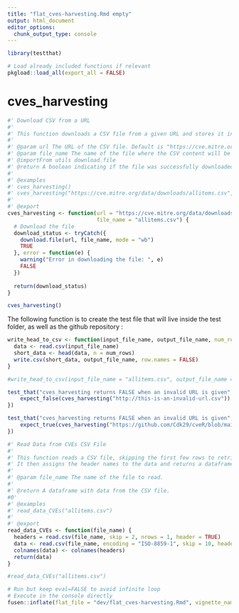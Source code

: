 ```yaml
---
title: "flat_cves-harvesting.Rmd empty"
output: html_document
editor_options: 
  chunk_output_type: console
---
```


```r
library(testthat)
```

```r
# Load already included functions if relevant
pkgload::load_all(export_all = FALSE)
```

# cves_harvesting

```r
#' Download CSV from a URL
#'
#' This function downloads a CSV file from a given URL and stores it into a local file.
#' 
#' @param url The URL of the CSV file. Default is "https://cve.mitre.org/data/downloads/allitems.csv".
#' @param file_name The name of the file where the CSV content will be stored. Default is "allitems.csv".
#' @importFrom utils download.file
#' @return A boolean indicating if the file was successfully downloaded.
#' 
#' @examples
#' cves_harvesting()
#' cves_harvesting("https://cve.mitre.org/data/downloads/allitems.csv", "allitems.csv")
#' 
#' @export
cves_harvesting <- function(url = "https://cve.mitre.org/data/downloads/allitems.csv", 
                            file_name = "allitems.csv") {
  # Download the file
  download_status <- tryCatch({
    download.file(url, file_name, mode = "wb")
    TRUE
  }, error = function(e) {
    warning("Error in downloading the file: ", e)
    FALSE
  })
  
  return(download_status)
}

```

```r
cves_harvesting()
```

The following function is to create the test file that will live inside the test folder, as well as the github repository :

```r
write_head_to_csv <- function(input_file_name, output_file_name, num_rows = 6) {
  data <- read.csv(input_file_name)
  short_data <- head(data, n = num_rows)
  write.csv(short_data, output_file_name, row.names = FALSE)
}

```

```r
#write_head_to_csv(input_file_name = "allitems.csv", output_file_name = "tests/testthat/allitems_test.csv", num_rows = 60)
```


```r
test_that("cves_harvesting returns FALSE when an invalid URL is given", {
    expect_false(cves_harvesting("http://this-is-an-invalid-url.csv"))
})

test_that("cves_harvesting returns FALSE when an invalid URL is given", {
    expect_true(cves_harvesting("https://github.com/Cdk29/cveR/blob/main/tests/testthat/allitems_test.csv"))
})
```



```r
#' Read Data from CVEs CSV File
#'
#' This function reads a CSV file, skipping the first few rows to retrieve the headers and data separately.
#' It then assigns the header names to the data and returns a dataframe.
#'
#' @param file_name The name of the file to read.
#' 
#' @return A dataframe with data from the CSV file.
#0' 
#' @examples
#' read_data_CVEs("allitems.csv")
#'
#' @export
read_data_CVEs <- function(file_name) {
  headers = read.csv(file_name, skip = 2, nrows = 1, header = TRUE)
  data <- read.csv(file_name, encoding = "ISO-8859-1", skip = 10, header = TRUE, stringsAsFactors = FALSE)
  colnames(data) <- colnames(headers)
  return(data)
}
```

```r
#read_data_CVEs("allitems.csv")
```


```r
# Run but keep eval=FALSE to avoid infinite loop
# Execute in the console directly
fusen::inflate(flat_file = "dev/flat_cves-harvesting.Rmd", vignette_name = "Go further")
```

